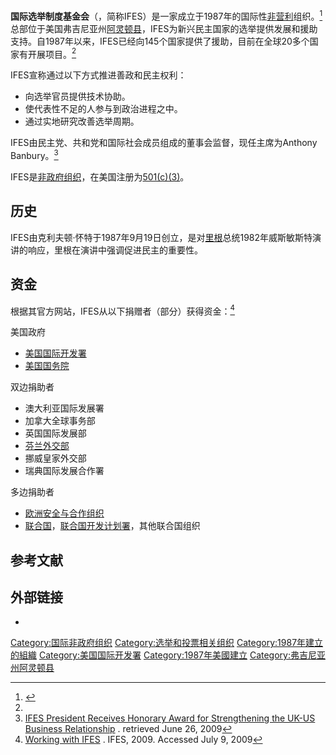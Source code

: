 '''国际选举制度基金会'''（{{lang-en|International Foundation for Electoral Systems}}，简称IFES）是一家成立于1987年的国际性[[非营利|非营利]]组织。<ref name=IFES101>{{cite web|title=IFES 101|url=http://www.ifes.org/About/101.aspx|publisher=IFES|accessdate=27 July 2011}}{{dead link|date=December 2017 |bot=InternetArchiveBot |fix-attempted=yes }}</ref>总部位于美国弗吉尼亚州[[阿灵顿县_(弗吉尼亚州)|阿灵顿县]]，IFES为新兴民主国家的选举提供发展和援助支持。自1987年以来，IFES已经向145个国家提供了援助，目前在全球20多个国家有开展项目。<ref name="IFES101"/>

IFES宣称通过以下方式推进善政和民主权利：

*向选举官员提供技术协助。
*使代表性不足的人参与到政治进程之中。
*通过实地研究改善选举周期。

IFES由民主党、共和党和国际社会成员组成的董事会监督，现任主席为Anthony Banbury。<ref>[http://www.ifes.org/newsinbrief.html?title=IFES%20President%20Receives%20Honorary%20Award%20for%20Strengthening%20the%20UK-US%20Business%20Relationship IFES President Receives Honorary Award for Strengthening the UK-US Business Relationship] {{Wayback|url=http://www.ifes.org/newsinbrief.html?title=IFES%20President%20Receives%20Honorary%20Award%20for%20Strengthening%20the%20UK-US%20Business%20Relationship |date=20200223115211 }}. retrieved June 26, 2009</ref>

IFES是[[非政府组织|非政府组织]]，在美国注册为[[501(c)条款|501(c)(3)]]。

== 历史 ==
IFES由克利夫顿·怀特于1987年9月19日创立，是对[[里根|里根]]总统1982年威斯敏斯特演讲的响应，里根在演讲中强调促进民主的重要性。

== 资金 ==
根据其官方网站，IFES从以下捐赠者（部分）获得资金：<ref>[http://www.ifes.org/working-fundingpartners.html Working with IFES] {{Wayback|url=http://www.ifes.org/working-fundingpartners.html |date=20081224073536 }}. IFES, 2009. Accessed July 9, 2009</ref>
{{Col-begin}}
{{Col-break}}
;美国政府
*[[美国国际开发署|美国国际开发署]]
*[[美国国务院|美国国务院]]

;双边捐助者
*澳大利亚国际发展署
*加拿大全球事务部
*英国国际发展部
*[[芬兰外交部|芬兰外交部]]
*挪威皇家外交部
*瑞典国际发展合作署

{{Col-break}}
;多边捐助者
*[[欧洲安全与合作组织|欧洲安全与合作组织]]
*[[联合国|联合国]]，[[联合国开发计划署|联合国开发计划署]]，其他联合国组织
{{col-end}}
== 参考文献 ==
{{reflist}}

== 外部链接 ==
* {{official website|http://www.ifes.org/}}{{en icon}}

{{选举组织}}

[[Category:国际非政府组织|Category:国际非政府组织]]
[[Category:选举和投票相关组织|Category:选举和投票相关组织]]
[[Category:1987年建立的組織|Category:1987年建立的組織]]
[[Category:美国国际开发署|Category:美国国际开发署]]
[[Category:1987年美國建立|Category:1987年美國建立]]
[[Category:弗吉尼亚州阿灵顿县|Category:弗吉尼亚州阿灵顿县]]
